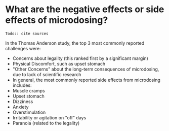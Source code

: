 
# What are the negative effects or side effects of microdosing?

<Callout type="warning">`Todo:: cite sources`</Callout>

In the Thomas Anderson study, the top 3 most commonly reported challenges were:

- Concerns about legality (this ranked first by a significant margin)
- Physical Discomfort, such as upset stomach
- "Other Concerns" about the long-term consequences of microdosing, due to lack of scientific research
- In general, the most commonly reported side effects from microdosing includes:
- Muscle cramps
- Upset stomach
- Dizziness
- Anxiety
- Overstimulation
- Irritability or agitation on "off" days
- Paranoia (related to the legality)
